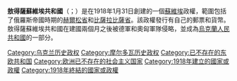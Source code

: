 {{Unreferenced|time=2015-01-21}}
{{noteTA
|1 = zh-cn:敖德萨; zh-hk:敖德薩;zh-tw:敖得薩;
}}
'''敖得薩蘇維埃共和國'''（{{lang-uk|Одеська Радянська Республіка}}；{{lang-ru|Одесская Советская Республика}}）是在1918年1月31日創建的一個[[蘇維埃|蘇維埃]]政權，範圍包括了俄羅斯帝國時期的[[赫爾松省|赫爾松省]]和[[比薩拉比薩省|比薩拉比薩省]]。該政權發行有自己的郵票和貨幣。敖得薩蘇維埃共和國在建國兩個月之後被德軍和奧匈軍隊侵略，並成為[[烏克蘭人民共和國|烏克蘭人民共和國]]的一部分。

{{俄国革命国家}}
[[Category:乌克兰历史政权|Category:乌克兰历史政权]]
[[Category:摩尔多瓦历史政权|Category:摩尔多瓦历史政权]]
[[Category:已不存在的东欧共和国|Category:已不存在的东欧共和国]]
[[Category:欧洲已不存在的社会主义国家|Category:欧洲已不存在的社会主义国家]]
[[Category:1918年建立的國家或政權|Category:1918年建立的國家或政權]]
[[Category:1918年終結的國家或政權|Category:1918年終結的國家或政權]]
